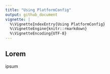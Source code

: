 ```yaml
---
title: "Using PlatformConfig"
output: github_document
vignette: |
  %\VignetteIndexEntry{Using PlatformConfig}
  %\VignetteEngine{knitr::rmarkdown}
  %\VignetteEncoding{UTF-8}
---
```


## Lorem

ipsum
